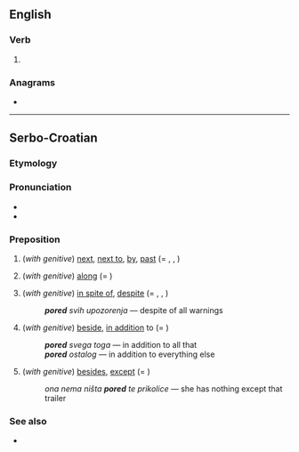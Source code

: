 ==English==

===Verb===
{{head|en|verb form}}

# {{en-past of|pore}}

===Anagrams===
* {{anagrams|en|Pedro|doper|orped|roped}}

----

==Serbo-Croatian==

===Etymology===
{{prefix|po|red|lang=sh}}

===Pronunciation===
* {{IPA|/pôred/|lang=sh}}
* {{hyphenation|po|red|lang=sh}}

===Preposition===
{{sh-preposition|head=pȍred}}

# (''with genitive'') [[next]], [[next to]], [[by]], [[past]] (= {{m|sh|krȁj}}, {{m|sh|pȍkraj}}, {{m|sh|dȍ}})
#: {{ux|sh|Dođi, s(j)edni '''pored''' mene.|Come, sit next to me.|inline=1}}
#: {{ux|sh|Metak je proletio točno '''pored''' mene.|The bullet flew right by me.|inline=1}}
# (''with genitive'') [[along]] (= {{m|sh|dȕž}})
#: {{ux|sh|Cesta ide '''pored''' r(ij)eke''|The road goes along the river.|inline=1}}
# (''with genitive'') [[in spite of]], [[despite]] (= {{m|sh|ȕprkos}}, {{m|sh|pȍkraj}}, {{m|sh|mȉmo}})
#: '''''pored''' svih upozorenja'' — despite of all warnings
# (''with genitive'') [[beside]], [[in addition]] to (= {{m|sh|pòvrh}})
#: '''''pored''' svega toga'' — in addition to all that
#: '''''pored''' ostalog'' — in addition to everything else
# (''with genitive'') [[besides]], [[except]] (= {{m|sh|osim|ȍsīm}})
#: ''ona nema ništa '''pored''' te prikolice'' — she has nothing except that trailer

===See also===
* {{l|sh|pokraj}}